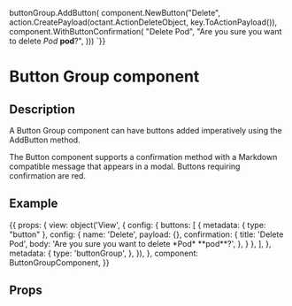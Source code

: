 
buttonGroup.AddButton(
    component.NewButton("Delete",
      action.CreatePayload(octant.ActionDeleteObject, key.ToActionPayload()),
      component.WithButtonConfirmation(
        "Delete Pod",
        "Are you sure you want to delete *Pod* **pod**?",
      )))
`}}

<h1>Button Group component</h1>
<h2>Description</h2>

<p>A Button Group component can have buttons added imperatively using the AddButton method.</p>
<p>The Button component supports a confirmation method with a Markdown compatible message that appears in a modal.
Buttons requiring confirmation are red.</p>

<h2>Example</h2>

<Meta title="Components/Button Group" component={ButtonGroupComponent} />

<Canvas withToolbar>
  <Story name="ButtonGroup component" parameters={{ docs: buttonDocs }} height="150px" >
    {{
      props: {
        view:  object('View', {
          config: {
            buttons: [
              {
                metadata: {
                  type: "button"
                },
                config: {
                  name: 'Delete',
                  payload: {},
                  confirmation: {
                    title: 'Delete Pod',
                    body: 'Are you sure you want to delete *Pod* **pod**?',
                  },
                }
              },
            ],
          },
          metadata: {
            type: 'buttonGroup',
          },
        }),
      },
      component: ButtonGroupComponent,
    }}
  </Story>
</Canvas>

<h2>Props</h2>
<ArgsTable of={ButtonGroupComponent} />
